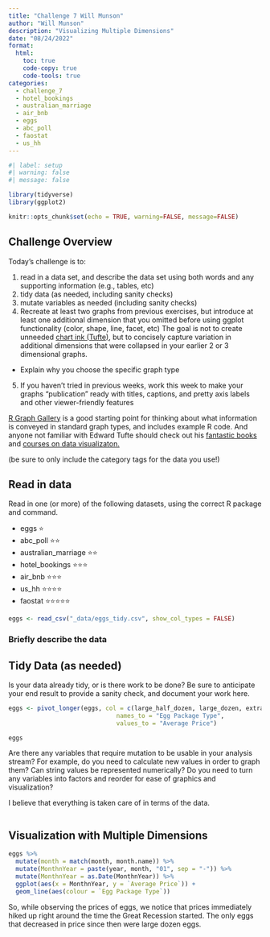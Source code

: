 ```yaml
---
title: "Challenge 7 Will Munson"
author: "Will Munson"
description: "Visualizing Multiple Dimensions"
date: "08/24/2022"
format:
  html:
    toc: true
    code-copy: true
    code-tools: true
categories:
  - challenge_7
  - hotel_bookings
  - australian_marriage
  - air_bnb
  - eggs
  - abc_poll
  - faostat
  - us_hh
---
```


```r
#| label: setup
#| warning: false
#| message: false

library(tidyverse)
library(ggplot2)

knitr::opts_chunk$set(echo = TRUE, warning=FALSE, message=FALSE)
```

## Challenge Overview

Today's challenge is to:

1)  read in a data set, and describe the data set using both words and any supporting information (e.g., tables, etc)
2)  tidy data (as needed, including sanity checks)
3)  mutate variables as needed (including sanity checks)
4)  Recreate at least two graphs from previous exercises, but introduce at least one additional dimension that you omitted before using ggplot functionality (color, shape, line, facet, etc) The goal is not to create unneeded [chart ink (Tufte)](https://www.edwardtufte.com/tufte/), but to concisely capture variation in additional dimensions that were collapsed in your earlier 2 or 3 dimensional graphs.
   - Explain why you choose the specific graph type
5) If you haven't tried in previous weeks, work this week to make your graphs "publication" ready with titles, captions, and pretty axis labels and other viewer-friendly features

[R Graph Gallery](https://r-graph-gallery.com/) is a good starting point for thinking about what information is conveyed in standard graph types, and includes example R code. And anyone not familiar with Edward Tufte should check out his [fantastic books](https://www.edwardtufte.com/tufte/books_vdqi) and [courses on data visualizaton.](https://www.edwardtufte.com/tufte/courses)

(be sure to only include the category tags for the data you use!)

## Read in data

Read in one (or more) of the following datasets, using the correct R package and command.

  - eggs ⭐
  - abc_poll ⭐⭐
  - australian_marriage ⭐⭐
  - hotel_bookings ⭐⭐⭐
  - air_bnb  ⭐⭐⭐
  - us_hh ⭐⭐⭐⭐
  - faostat ⭐⭐⭐⭐⭐

```r
eggs <- read_csv("_data/eggs_tidy.csv", show_col_types = FALSE)
```

### Briefly describe the data

## Tidy Data (as needed)

Is your data already tidy, or is there work to be done? Be sure to anticipate your end result to provide a sanity check, and document your work here.

```r
eggs <- pivot_longer(eggs, col = c(large_half_dozen, large_dozen, extra_large_half_dozen, extra_large_dozen),
                              names_to = "Egg Package Type",
                              values_to = "Average Price")

eggs
```

Are there any variables that require mutation to be usable in your analysis stream? For example, do you need to calculate new values in order to graph them? Can string values be represented numerically? Do you need to turn any variables into factors and reorder for ease of graphics and visualization?

I believe that everything is taken care of in terms of the data. 

```r

```

## Visualization with Multiple Dimensions

```r
eggs %>%
  mutate(month = match(month, month.name)) %>%
  mutate(MonthnYear = paste(year, month, "01", sep = "-")) %>%
  mutate(MonthnYear = as.Date(MonthnYear)) %>%
  ggplot(aes(x = MonthnYear, y = `Average Price`)) + 
  geom_line(aes(colour = `Egg Package Type`))
```

So, while observing the prices of eggs, we notice that prices immediately hiked up right around the time the Great Recession started. The only eggs that decreased in price since then were large dozen eggs. 


